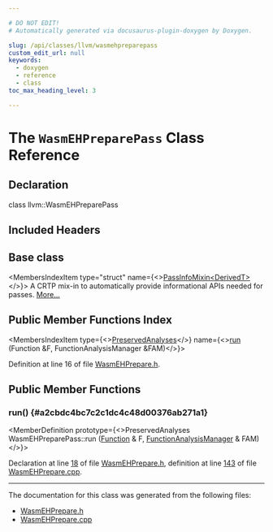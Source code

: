 ```yaml
---

# DO NOT EDIT!
# Automatically generated via docusaurus-plugin-doxygen by Doxygen.

slug: /api/classes/llvm/wasmehpreparepass
custom_edit_url: null
keywords:
  - doxygen
  - reference
  - class
toc_max_heading_level: 3

---
```





# The `WasmEHPreparePass` Class Reference

<DoxygenPage pluginConfig={pluginConfig}>



## Declaration

<CodeBlock>class llvm::WasmEHPreparePass</CodeBlock>

## Included Headers

<IncludesList>
<IncludesListItem
  filePath="llvm/CodeGen/WasmEHPrepare.h"
  permalink="/docs/api/files/include/include/llvm/include/llvm/codegen/wasmehprepare-h"
  isLocal="true" />
</IncludesList>

## Base class

<MembersIndex>

<MembersIndexItem
  type="struct"
  name={<><a href="/docs/api/structs/llvm/passinfomixin">PassInfoMixin&lt;DerivedT&gt;</a></>}>
A CRTP mix-in to automatically provide informational APIs needed for passes. <a href="/docs/api/structs/llvm/passinfomixin/#details">More...</a>
</MembersIndexItem>

</MembersIndex>

## Public Member Functions Index

<MembersIndex>

<MembersIndexItem
  type={<><a href="/docs/api/classes/llvm/preservedanalyses">PreservedAnalyses</a></>}
  name={<><a href="#a2cbdc4bc7c2c1dc4c48d00376ab271a1">run</a> (Function &amp;F, FunctionAnalysisManager &amp;FAM)</>}>
</MembersIndexItem>

</MembersIndex>


Definition at line 16 of file <a href="/docs/api/files/include/include/llvm/include/llvm/codegen/wasmehprepare-h">WasmEHPrepare.h</a>.

<SectionDefinition>

## Public Member Functions

### run() {#a2cbdc4bc7c2c1dc4c48d00376ab271a1}

<MemberDefinition
  prototype={<>PreservedAnalyses WasmEHPreparePass::run (<a href="/docs/api/classes/llvm/function">Function</a> &amp; F, <a href="/docs/api/namespaces/llvm/#adce09a5a0de0e3177eb00e932734af2f">FunctionAnalysisManager</a> &amp; FAM)</>}>

Declaration at line <a href="/docs/api/files/include/include/llvm/include/llvm/codegen/wasmehprepare-h/#l00018">18</a> of file <a href="/docs/api/files/include/include/llvm/include/llvm/codegen/wasmehprepare-h">WasmEHPrepare.h</a>, definition at line <a href="/docs/api/files/lib/lib/codegen/wasmehprepare-cpp/#l00143">143</a> of file <a href="/docs/api/files/lib/lib/codegen/wasmehprepare-cpp">WasmEHPrepare.cpp</a>.
</MemberDefinition>

</SectionDefinition>

<hr/>

The documentation for this class was generated from the following files:

<ul>
<li><a href="/docs/api/files/include/include/llvm/include/llvm/codegen/wasmehprepare-h">WasmEHPrepare.h</a></li>
<li><a href="/docs/api/files/lib/lib/codegen/wasmehprepare-cpp">WasmEHPrepare.cpp</a></li>
</ul>

</DoxygenPage>
